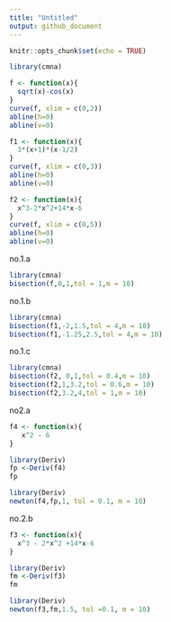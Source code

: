 ---
title: "Untitled"
output: github_document
---

```{r setup, include=FALSE}
knitr::opts_chunk$set(echo = TRUE)
```

```{r}
library(cmna)
```
```{r}
f <- function(x){
  sqrt(x)-cos(x)
}
curve(f, xlim = c(0,2))
abline(h=0)
abline(v=0)
```

```{r}
f1 <- function(x){
  3*(x+1)*(x-1/2)
}
curve(f, xlim = c(0,3))
abline(h=0)
abline(v=0)
```
```{r}
f2 <- function(x){
  x^3-2*x^2+14*x-6
}
curve(f, xlim = c(0,5))
abline(h=0)
abline(v=0)
```


no.1.a

```{r}
library(cmna)
bisection(f,0,1,tol = 1,m = 10)
```
no.1.b
```{r}
library(cmna)
bisection(f1,-2,1.5,tol = 4,m = 10)
bisection(f1,-1.25,2.5,tol = 4,m = 10)
```
no.1.c
```{r}
library(cmna)
bisection(f2, 0,1,tol = 0.4,m = 10)
bisection(f2,1,3.2,tol = 0.6,m = 10)
bisection(f2,3.2,4,tol = 1,m = 10)
```
no2.a

```{r}
f4 <- function(x){
   x^2 - 6
}
```

```{r}
library(Deriv)
fp <-Deriv(f4)
fp
```

```{r}
library(Deriv)
newton(f4,fp,1, tol = 0.1, m = 10)
```
no.2.b
```{r}
f3 <- function(x){
  x^3 - 2*x^2 +14*x-6
}
```

```{r}
library(Deriv)
fm <-Deriv(f3)
fm
```

```{r}
library(Deriv)
newton(f3,fm,1.5, tol =0.1, m = 10)
```
